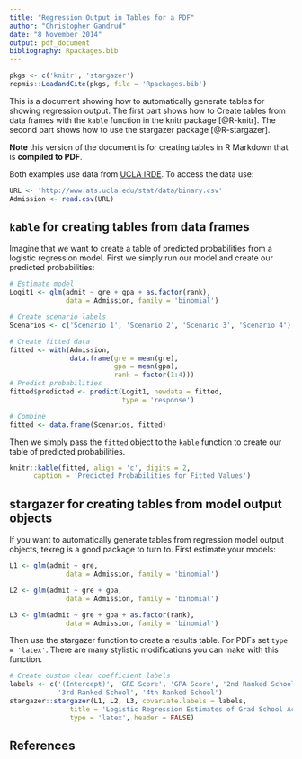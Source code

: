 ```yaml
---
title: "Regression Output in Tables for a PDF"
author: "Christopher Gandrud"
date: "8 November 2014"
output: pdf_document
bibliography: Rpackages.bib
---
```


```r
pkgs <- c('knitr', 'stargazer')
repmis::LoadandCite(pkgs, file = 'Rpackages.bib')
```

This is a document showing how to automatically generate tables for showing
regression output. The first part shows how to Create tables from data frames
with the `kable` function in the knitr package [@R-knitr]. The second part shows how to use
the stargazer package [@R-stargazer]. 

**Note** this version of the document is for creating tables in R Markdown that
is **compiled to PDF**.

Both examples use data from [UCLA IRDE](http://www.ats.ucla.edu/stat/). To 
access the data use:

```r
URL <- 'http://www.ats.ucla.edu/stat/data/binary.csv'
Admission <- read.csv(URL)
```

## `kable` for creating tables from data frames

Imagine that we want to create a table of predicted probabilities from a 
logistic regression model. First we simply run our model and create our 
predicted probabilities:

```r
# Estimate model
Logit1 <- glm(admit ~ gre + gpa + as.factor(rank),
              data = Admission, family = 'binomial')

# Create scenario labels
Scenarios <- c('Scenario 1', 'Scenario 2', 'Scenario 3', 'Scenario 4')

# Create fitted data
fitted <- with(Admission,
               data.frame(gre = mean(gre),
                          gpa = mean(gpa),
                          rank = factor(1:4)))
# Predict probabilities
fitted$predicted <- predict(Logit1, newdata = fitted,
                            type = 'response')

# Combine
fitted <- data.frame(Scenarios, fitted)
```

Then we simply pass the `fitted` object to the `kable` function to create our 
table of predicted probabilities.

```r
knitr::kable(fitted, align = 'c', digits = 2,
      caption = 'Predicted Probabilities for Fitted Values')
```

## stargazer for creating tables from model output objects

If you want to automatically generate tables from regression model output
objects, texreg is a good package to turn to. First estimate your models:

```r
L1 <- glm(admit ~ gre,
              data = Admission, family = 'binomial')

L2 <- glm(admit ~ gre + gpa,
              data = Admission, family = 'binomial')

L3 <- glm(admit ~ gre + gpa + as.factor(rank),
              data = Admission, family = 'binomial')
```

Then use the stargazer function to create a results table. For PDFs set 
`type = 'latex'`. There are many stylistic
modifications you can make with this function.

```r
# Create custom clean coefficient labels
labels <- c('(Intercept)', 'GRE Score', 'GPA Score', '2nd Ranked School',
            '3rd Ranked School', '4th Ranked School')
stargazer::stargazer(L1, L2, L3, covariate.labels = labels,
               title = 'Logistic Regression Estimates of Grad School Acceptance',
               type = 'latex', header = FALSE)
```

## References